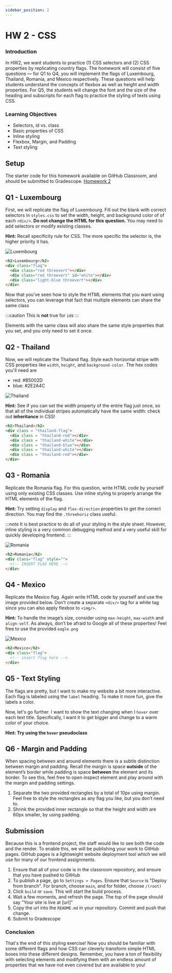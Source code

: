 ```yaml
---
sidebar_position: 2
---
```


# HW 2 - CSS

### Introduction

In HW2, we want students to practice (1) CSS selectors and (2) CSS properties by replicating country flags. 
The homework will consist of five questions — for Q1 to Q4, 
you will implement the flags of Luxembourg, Thailand, Romania, and Mexico respectively. 
These questions will help students understand the concepts of flexbox as well as height and width properties. 
For Q5, the students will change the font and the size of the heading and subscripts 
for each flag to practice the styling of texts using CSS.

### Learning Objectives

- Selectors, id vs. class
- Basic properties of CSS
- Inline styling
- Flexbox, Margin, and Padding
- Text styling

## Setup
The starter code for this homework available on GitHub Classroom, and should be submitted
to Gradescope. 
[Homework 2](https://classroom.github.com/a/e6updbaN)

## Q1 - Luxembourg

First, we will replicate the flag of Luxembourg. 
Fill out the blank with correct selectors in `styles.css` to set the width, height, and background color of
of each `<div/>`. 
**Do not change the HTML for this question.**
You may need to add selectors or modify existing classes.

**Hint:** Recall specificity rule for CSS. The more specific the selector is, the higher priority it has.

![Luxembourg](../assets/Assignment2/Luxembourg.png)

```html
<h2>Luxembourg</h2>
<div class="flag">
  <div class="red threevert"></div>
  <div class="red threevert" id="white"></div>
  <div class="light-blue threevert"></div>
</div>
```

Now that you’ve seen how to style the HTML elements that you want using selectors, 
you can leverage that fact that multiple elements can share the same class 

:::caution
This is **not** true for `id`s
::: 

Elements with the same class will also share the same style properties that you set, and you only need to set it once.

## Q2 - Thailand

Now, we will replicate the Thailand flag. 
Style each horizontal stripe with CSS properties like `width`, `height`, and `background-color`. 
The hex codes you'll need are

- red: #B5002D
- blue: #2E2A4C

![Thailand](../assets/Assignment2/Thailand.png)

**Hint:** See if you can set the width property of the entire flag just once, so that all of the individual stripes automatically have the same width: check out **inheritance** in CSS!

```html
<h2>Thailand</h2>
<div class = "thailand-flag"> 
  <div class = "thailand-red"></div>
  <div class = "thailand-white"></div>
  <div class = "thailand-blue"></div>
  <div class = "thailand-white"></div>
  <div class = "thailand-red"></div>
</div>
```

## Q3 - Romania


Replicate the Romania flag. 
For this question, write HTML code by yourself using only existing CSS classes.
Use inline styling to properly arrange the HTML elements of the flag.

**Hint:** Try setting `display` and `flex-direction` properties to get the correct direction. 
You may find the `.threehoriz` class useful.

:::note
It is best practice to do all of your styling in the style sheet. 
However, inline styling is a very common debugging method and a very useful skill for quickly developing frontend.
:::

![Romania](../assets/Assignment2/Romania.png)

```html
<h2>Romania</h2>
<div class="flag" style="">
  <!-- INSERT FLAG HERE -->
</div>
```

## Q4 - Mexico

Replicate the Mexico flag. Again write HTML code by yourself and use the image provided below. 
Don’t create a separate `<div/>` tag for a white tag since you can also apply flexbox to `<img/>`.

**Hint:** To handle the image’s size, consider using `max-height`, `max-width` and `align-self`. 
As always, don’t be afraid to Google all of these properties! Feel free to use the provided `eagle.png`

![Mexico](../assets/Assignment2/Mexico.png)

```html
<h2>Mexico</h2>
<div class="flag">
  <!-- insert flag here -->
</div>
```

## Q5 - Text Styling

The flags are pretty, but I want to make my website a bit more interactive. Each flag is labeled using the `label` heading.
To make it more fun, give the labels a color.

Now, let's go further. I want to show the text changing when I `hover` over each text title. Specifically, I want it to 
get bigger and change to a warm color of your choice. 

**Hint: Try using the `hover` pseudoclass**

## Q6 - Margin and Padding

When spacing between and around elements there is a subtle distinction between margin and padding. 
Recall the margin is space **outside** of the element’s border while padding is space **between** the element and its border.
To see this, feel free to open inspect element and play around with the margin and padding settings.

1. Separate the two provided rectangles by a total of 10px using margin. Feel free to style the rectangles as any flag you like, but you don’t need to.
2. Shrink the provided inner rectangle so that the height and width are 60px smaller, by using padding.

## Submission

Because this is a frontend project, the staff would like to see both the code and the render. 
To enable this, we will be publishing your work to GitHub pages. GitHub pages is a lightweight website deployment
tool which we will use for many of our frontend assignments. 

1. Ensure that all of your code is in the classroom repository, and ensure that you have pushed to GitHub
2. To publish a page, go to `Settings > Pages`. Ensure that `Source` is "Deploy from branch". For branch, choose `main`, and for folder, choose `/(root)`
3. Click `build` or `save`. This will start the build process. 
4. Wait a few moments, and refresh the page. The top of the page should say "Your site is live at [url]"
5. Copy the url into the `README.md` in your repository. Commit and push that change.
6. Submit to Gradescope

### Conclusion

That's the end of this styling exercise! 
Now you should be familiar with some different flags 
and how CSS can cleverly transform simple HTML boxes into these different designs. 
Remember, you have a ton of flexibility with selecting elements 
and modifying them with an endless amount of properties that we have not even covered but are available to you!
